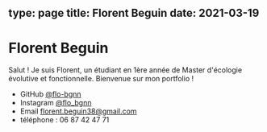 type: page
title: Florent Beguin
date: 2021-03-19
---

# Florent Beguin

Salut ! Je suis Florent, un étudiant en 1ère année de Master d'écologie évolutive et fonctionnelle. Bienvenue sur mon portfolio !

- GitHub [@flo-bgnn](https://github.com/flo-bgnn)
- Instagram [@flo_bgnn](https://instagram.com/flo_bgnn)
- Email [florent.beguin38@gmail.com](mailto:florent.beguin38@gmail.com)
- téléphone : 06 87 42 47 71
